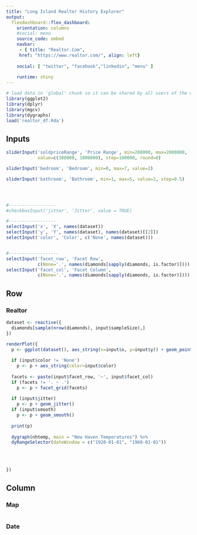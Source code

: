 ```yaml
---
title: "Long Island Realtor History Explorer"
output: 
  flexdashboard::flex_dashboard:
    orientation: columns
    #social: menu
    source_code: embed
    navbar:
     - { title: "Realtor.Com", 
     href: "https://www.realtor.com/", align: left}
     
    social: [ "twitter", "facebook","linkedin", "menu" ]
      
    runtime: shiny
---
```


```r
# load data in 'global' chunk so it can be shared by all users of the dashboard
library(ggplot2)
library(dplyr)
library(mgcv)
library(dygraphs)
load('realtor_df.Rda')

```

Inputs {.sidebar}
-----------------------------------------------------------------------

```r
sliderInput('soldpriceRange', 'Price Range', min=200000, max=2000000,
            value=c(300000, 1000000), step=100000, round=0)

sliderInput('bedroom', 'Bedroom', min=0, max=7, value=2)

sliderInput('bathroom', 'Bathroom', min=1, max=5, value=2, step=0.5)




#------------------
#checkboxInput('jitter', 'Jitter', value = TRUE)

#------------------
selectInput('x', 'X', names(dataset))
selectInput('y', 'Y', names(dataset), names(dataset)[[2]])
selectInput('color', 'Color', c('None', names(dataset)))


#-------------------
selectInput('facet_row', 'Facet Row',
            c(None='.', names(diamonds[sapply(diamonds, is.factor)])))
selectInput('facet_col', 'Facet Column',
            c(None='.', names(diamonds[sapply(diamonds, is.factor)])))
```


Row
-----------------------------------------------------------------------

### Realtor

```r
dataset <- reactive({
  diamonds[sample(nrow(diamonds), input$sampleSize),]
})

renderPlot({
  p <- ggplot(dataset(), aes_string(x=input$x, y=input$y)) + geom_point()
  
  if (input$color != 'None')
    p <- p + aes_string(color=input$color)
  
  facets <- paste(input$facet_row, '~', input$facet_col)
  if (facets != '. ~ .')
    p <- p + facet_grid(facets)
  
  if (input$jitter)
    p <- p + geom_jitter()
  if (input$smooth)
    p <- p + geom_smooth()
  
  print(p)
  
  dygraph(nhtemp, main = "New Haven Temperatures") %>% 
  dyRangeSelector(dateWindow = c("1920-01-01", "1960-01-01"))
  
  
  
  
})

```



Column {data-width=300}
-------------------------------------
   
### Map

```r
```   
 
### Date
    
```r
```
